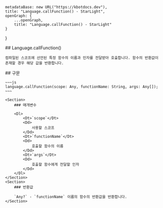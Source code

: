 
    metadataBase: new URL("https://kbotdocs.dev"),
    title: "Language.callFunction() - StarLight",
    openGraph: {
        ...openGraph,
        title: "Language.callFunction() - StarLight"
    }
}

<Section>
    ## Language.callFunction()

    컴파일된 스코프에 선언된 특정 함수의 이름과 인자를 전달받아 호출합니다. 함수의 반환값이 존재할 경우 해당 값을 반환합니다.
</Section>
<Section>
    ## 구문

    ~~~js
    language.callFunction(scope: Any, functionName: String, args: Any[]);
    ~~~

    <Section>
        ### 매개변수

        <Dl>
            <Dt>`scope`</Dt>
            <Dd>
                사용할 스코프
            </Dd>
            <Dt>`functionName`</Dt>
            <Dd>
                호출할 함수의 이름
            </Dd>
            <Dt>`args`</Dt>
            <Dd>
                호출할 함수에게 전달할 인자
            </Dd>
        </Dl>
    </Section>
    <Section>
        ### 반환값

        `Any?` - `functionName` 이름의 함수의 반환값을 반환합니다.
    </Section>
</Section>